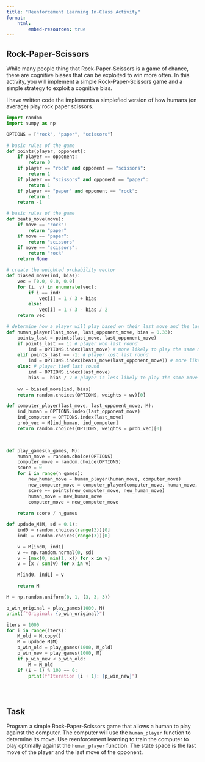 ```yaml
---
title: "Reenforcement Learning In-Class Activity"
format: 
    html:
        embed-resources: true
---
```



## Rock-Paper-Scissors

While many people thing that Rock-Paper-Scissors is a game of chance, there are cognitive biases that can be exploited to win more often.
In this activity, you will implement a simple Rock-Paper-Scissors game and a simple strategy to exploit a cognitive bias.

I have written code the implements a simplefied version of how humans (on average) play rock paper scissors.

```python

import random
import numpy as np

OPTIONS = ["rock", "paper", "scissors"]

# basic rules of the game
def points(player, opponent):
    if player == opponent:
        return 0
    if player == "rock" and opponent == "scissors":
        return 1
    if player == "scissors" and opponent == "paper":
        return 1
    if player == "paper" and opponent == "rock":
        return 1
    return -1

# basic rules of the game
def beats_move(move):
    if move == "rock":
        return "paper"
    if move == "paper":
        return "scissors"
    if move == "scissors":
        return "rock"
    return None

# create the weighted probability vector
def biased_move(ind, bias):
    vec = [0.0, 0.0, 0.0]
    for (i, v) in enumerate(vec):
        if i == ind:
            vec[i] = 1 / 3 + bias
        else:
            vec[i] = 1 / 3 - bias / 2
    return vec

# determine how a player will play based on their last move and the last move of their opponent
def human_player(last_move, last_opponent_move, bias = 0.33):
    points_last = points(last_move, last_opponent_move)
    if points_last == 1: # player won last round
        ind = OPTIONS.index(last_move) # more likely to play the same move
    elif points_last == -1: # player lost last round
        ind = OPTIONS.index(beats_move(last_opponent_move)) # more likely to play the move that beats the opponent's last move
    else: # player tied last round
        ind = OPTIONS.index(last_move)
        bias = -bias / 2 # player is less likely to play the same move
    
    wv = biased_move(ind, bias)
    return random.choices(OPTIONS, weights = wv)[0]

def computer_player(last_move, last_opponent_move, M):
    ind_human = OPTIONS.index(last_opponent_move)
    ind_computer = OPTIONS.index(last_move)
    prob_vec = M[ind_human, ind_computer]
    return random.choices(OPTIONS, weights = prob_vec)[0]

    

def play_games(n_games, M):
    human_move = random.choice(OPTIONS)
    computer_move = random.choice(OPTIONS)
    score = 0
    for i in range(n_games):
        new_human_move = human_player(human_move, computer_move)
        new_computer_move = computer_player(computer_move, human_move, M)
        score += points(new_computer_move, new_human_move)
        human_move = new_human_move
        computer_move = new_computer_move
    
    return score / n_games

def updade_M(M, sd = 0.1):
    ind0 = random.choices(range(3))[0]
    ind1 = random.choices(range(3))[0]

    v = M[ind0, ind1]
    v += np.random.normal(0, sd)
    v = [max(0, min(1, x)) for x in v]
    v = [x / sum(v) for x in v]

    M[ind0, ind1] = v

    return M

M = np.random.uniform(0, 1, (3, 3, 3))

p_win_original = play_games(1000, M)
print(f"Original: {p_win_original}")

iters = 1000
for i in range(iters):
    M_old = M.copy()
    M = updade_M(M)
    p_win_old = play_games(1000, M_old)
    p_win_new = play_games(1000, M)
    if p_win_new < p_win_old:
        M = M_old
    if (i + 1) % 100 == 0:
        print(f"Iteration {i + 1}: {p_win_new}")
        




```

## Task
Program a simple Rock-Paper-Scissors game that allows a human to play against the computer.
The computer will use the `human_player` function to determine its move.
Use reenforcement learning to train the computer to play optimally against the `human_player` function.
The state space is the last move of the player and the last move of the opponent.